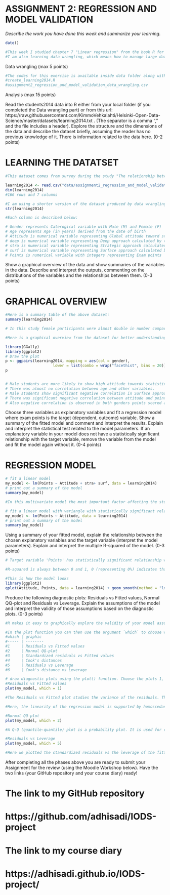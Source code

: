 # ASSIGNMENT 2: REGRESSION AND MODEL VALIDATION

*Describe the work you have done this week and summarize your learning.*

```r
date()
```

```r
#This week I studied chapter 7 "Linear regression" from the book R for health data science, available here: https://argoshare.is.ed.ac.uk/healthyr_book/chap07-h1.html
#I am also learning data wrangling, which means how to manage large datatables and create small, managable working size tables. After that I am learning regression analysis and model validation with univariate and multivariate regression models.
```


Data wrangling (max 5 points)
```r
#The codes for this exercise is available inside data folder along with the file created
#create_learning2014.R
#assignment2_regression_and_model_validation_data_wrangling.csv
```


Analysis (max 15 points)

Read the students2014 data into R either from your local folder (if you completed the Data wrangling part) or from this url: https://raw.githubusercontent.com/KimmoVehkalahti/Helsinki-Open-Data-Science/master/datasets/learning2014.txt . (The separator is a comma "," and the file includes a header). Explore the structure and the dimensions of the data and describe the dataset briefly, assuming the reader has no previous knowledge of it. There is information related to the data here. (0-2 points)

# LEARNING THE DATATSET

```r
#This dataset comes from survey during the study "The relationship between learning approaches and students' achievements in an introductory statistics course in Finland, 2015". The results of the study are available here: https://www.slideshare.net/kimmovehkalahti/the-relationship-between-learning-approaches-and-students-achievements-in-an-introductory-statistics-course-in-finland 
```



```r
learning2014 <- read.csv("data/assignment2_regression_and_model_validation_data_wrangling.csv")
dim(learning2014)
#166 rows and 7 columns

#I am using a shorter version of the dataset produced by data wrangling. Here is the structure of the dataset:
str(learning2014)

#Each column is described below:

# Gender represents Caterogical variable with Male (M) and Female (F)
# Age represents Age (in years) derived from the date of birth
# Attitude is numerical variable representing Global attitude toward statistics
# deep is numerical variable representing Deep approach calculated by taking mean of several other variable output from the survey that aimed to understand about seeking Meaning, relating ideas and use of evidence
# stra is numerical variable representing Strategic approach calculated by taking mean of several other variables that aimed to understand about Organized Studying and Time Management.
# surf is numerical variable representing Surface approach calculated by taking mean of several other variables that aimed to understand about Lack of Purpose, Unrelated Memorising and Syllabus-boundness.
# Points is numerical variable with integers representing Exam points

```

Show a graphical overview of the data and show summaries of the variables in the data. Describe and interpret the outputs, commenting on the distributions of the variables and the relationships between them. (0-3 points)

# GRAPHICAL OVERVIEW

```r
#Here is a summary table of the above dataset:
summary(learning2014)

# In this study female participants were almost double in number compared to male participants. Based on the summary analysis deep, surface, strategic questions and points are normally distributed as their mean and median values are very close. Age distribution seems to be scewed towards left, i.e younger participants (Standard deviation: 21 - 27 years old), with a few older students (maximum 55 years old).

#Here is a graphical overview from the dataset for better understanding of the relationship of available variables:

library(GGally) 
library(ggplot2)
# Draw the plot 
p <- ggpairs(learning2014, mapping = aes(col = gender), 
                     lower = list(combo = wrap("facethist", bins = 20))) + theme_bw()
p


# Male students are more likely to show high attitude towards statistics.
# There was almost no correlation between age and other variables. 
# Male students show significant negative correlation in Surface approach and their attitude as well as response to deep approach questions. 
# There was significant negative correlation between attitude and points scored for both genders.
# Also negative correlation is observed in both genders points scored and their response to deep and surface approach, although the results were not significant. 

```



Choose three variables as explanatory variables and fit a regression model where exam points is the target (dependent, outcome) variable. Show a summary of the fitted model and comment and interpret the results. Explain and interpret the statistical test related to the model parameters. If an explanatory variable in your model does not have a statistically significant relationship with the target variable, remove the variable from the model and fit the model again without it. (0-4 points)

# REGRESSION MODEL

```r
# fit a linear model
my_model <- lm(Points ~ Attitude + stra+ surf, data = learning2014)
# print out a summary of the model
summary(my_model)
```

```r
#In this multivariate model the most important factor affecting the student's final exam result appears to be only *Attitude* (p-value less than 0)! There is no significant relationship between strategic and surface approach to points scored. The R-squared value of 0.2074 implies that the model can explain 20% or about one-fifth of the variation in the outcome.

# fit a linear model with variangle with statistically significant relationship with Points, i.e Attitude
my_model <- lm(Points ~ Attitude, data = learning2014)
# print out a summary of the model
summary(my_model)
```


Using a summary of your fitted model, explain the relationship between the chosen explanatory variables and the target variable (interpret the model parameters). Explain and interpret the multiple R-squared of the model. (0-3 points)

```r
# Target variable 'Points' has statistically significant relationship with explanatory variable 'Attitute' (P-value less than 0). At estimated (theoretical) attitude value of 0 the points scored would be 11.64 with a standard error 1.83. For every point of attitude increased, there is 3.53 more exam points scored with a standard error of 0.57.

#R-squared is always between 0 and 1, 0 (representing 0%) indicates that the model explains none of the variability of the response data around its mean. 1 (representing 100%) indicates that the model explains all the variability of the response data around its mean. Multiple R-squared is used for evaluating how well the model fits the data. In this case, Multiple R-squared value of 0.1906 implies that the model can explain only 19.06% of the variation in the outcome.

#This is how the model looks
library(ggplot2)
qplot(Attitude, Points, data = learning2014) + geom_smooth(method = "lm") + ggtitle("Student's attitude versus exam points")

```

Produce the following diagnostic plots: Residuals vs Fitted values, Normal QQ-plot and Residuals vs Leverage. Explain the assumptions of the model and interpret the validity of those assumptions based on the diagnostic plots. (0-3 points)

```r
#R makes it easy to graphically explore the validity of your model assumptions. If you give a linear model object as the first argument to the `plot()` function, the function automatically assumes you want diagnostic plots and will produce them. You can check the help page of plotting an lm object by typing `?plot.lm` or `help(plot.lm)` to the R console. 

#In the plot function you can then use the argument `which` to choose which plots you want. `which` must be an integer vector corresponding to the following list of plots:
#which | graphic                                 
#----- | --------
#1     | Residuals vs Fitted values 
#2     | Normal QQ-plot
#3     | Standardized residuals vs Fitted values
#4     | Cook's distances
#5     | Residuals vs Leverage 
#6     | Cook's distance vs Leverage
```
 

```r
# draw diagnostic plots using the plot() function. Choose the plots 1, 2 and 5
#Residuals vs Fitted values
plot(my_model, which = 1)
```

```r
#The Residuals vs Fitted plot studies the variance of the residuals. This plot represents the deviation of the observed values of an element of a statistical sample from its theoretical value. The residual of an observed value is the difference between the observed value and the estimated value of the quantity of interest.

#Here, the linearity of the regression model is supported by homoscedasticity, or homogeneity of variances. Homoscedasticity is an assumption of equal or similar variances in different groups being compared. In this model we see that residuals appear close to 10 points difference (positive and negative) from the fitted values. There are three exceptional observations 145, 56 and 35.
```

```r
#Normal QQ-plot
plot(my_model, which = 2)
```

```r
#A Q-Q (quantile-quantile) plot is a probability plot. It is used for comparing two probability distributions by plotting their quantiles against each other. Here, the two distributions being compared are the fitted model vs the observed values. Our model is normally distrubuted. There are some non fitting observations at the extremes of the distribution. These are expected to have very little impact on the model. The observations 145, 56 and 35 again appear as not good representations of the fitted model.
```

```r
#Residuals vs Leverage
plot(my_model, which = 5)
```

```r
#Here we plotted the standardized residuals vs the leverage of the fitted model. Leverage is a measure of how far away the independent variable values of an observation are from those of the other observations. This plot shows the impact of every single observation on the fitted model. There are some results that have a high impact on the model,suggesting that the results are driven by a few data points. Here again 56 and 35and a new observation 71 have influence but 145 does not have very high leverage.
```



After completing all the phases above you are ready to submit your Assignment for the review (using the Moodle Workshop below). Have the two links (your GitHub repository and your course diary) ready!


# The link to my GitHub repository
# https://github.com/adhisadi/IODS-project
# The link to my course diary
# https://adhisadi.github.io/IODS-project/

